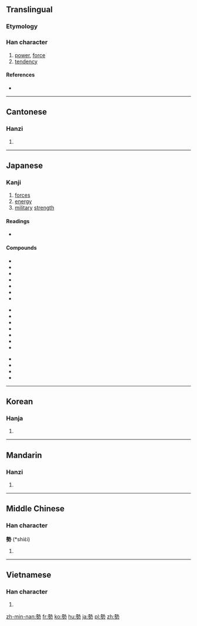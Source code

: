 {{also|势}}
==Translingual==

===Etymology===
{{Han compound|埶|力|c1=p|c2=s|t2=power|ls=psc}}

===Han character===
{{Han char|rn=19|rad=力|as=11|sn=13|four=4542<sub>7</sub>|canj=土戈大尸 (GIKS)|ids=⿱[[埶]][[力]]}}

# [[power]], [[force]]
# [[tendency]]

====References====
* {{Han ref|kx=0149.040|dkj=02422|dj=0336.110|hdz=10377.030|uh=52E2|ud=21218|bh=B6D5|bd=46805}}

----

==Cantonese==

===Hanzi===
{{yue-hanzi|jyut=[[sai3]]|y=sai3|sim=势}}

# {{defn|lang=yue|sort=力11}}

----

==Japanese==

===Kanji===
{{ja-kanji|grade=5|rs=力11}}

# [[forces]]
# [[energy]]
# [[military]] [[strength]]

====Readings====
* {{ja-readings|goon=[[せ]] (se)|kanon=[[せい]] (sei)|kanyoon=[[ぜい]] (zei)|kun=[[いきおい]] (ikioi)}}

====Compounds====
{{top3}}
* {{l|ja|sc=Jpan|趨勢|tr=すうせい, sūsei}}
* {{l|ja|sc=Jpan|衰勢|tr=すいせい, suisei}}
* {{l|ja|sc=Jpan|姿勢|tr=しせい, shisei}}
* {{l|ja|sc=Jpan|形勢|tr=けいせい, keisei}}
* {{l|ja|sc=Jpan|村勢|tr=そんせい, sonsei}}
* {{l|ja|sc=Jpan|町勢|tr=ちょうせい, chōsei}}
* {{l|ja|sc=Jpan|区勢|tr=くせい, kusei}}
{{mid3}}
* {{l|ja|sc=Jpan|市勢|tr=しせい, shisei}}
* {{l|ja|sc=Jpan|水勢|tr=すいせい, suisei}}
* {{l|ja|sc=Jpan|手勢|tr=てぜい, tezei}}
* {{l|ja|sc=Jpan|中勢|tr=ちゅうせい, chūsei}}
* {{l|ja|sc=Jpan|病勢|tr=びょうせい, byōsei}}
* {{l|ja|sc=Jpan|落勢|tr=らくせい, rakusei}}
* {{l|ja|sc=Jpan|騰勢|tr=とうせい, tōsei}}
{{mid3}}
* {{l|ja|sc=Jpan|勢力伯仲|tr=せいりょくはくちゅう, seiryokuhakuchū}}
* {{l|ja|sc=Jpan|党勢|tr=とうせい, tōsei}}
* {{l|ja|sc=Jpan|猖獗|tr=しょうけつ, shōketsu}}
* {{l|ja|sc=Jpan|破竹の勢い|tr=はちくのいきおい, hachikunoikioi}}
{{bottom}}

----

==Korean==

===Hanja===
{{ko-hanja|hangeul=세|rv=se|mr=se}}

# {{defn|lang=ko|sort=力11}}

----

==Mandarin==

===Hanzi===
{{cmn-hanzi|sim=势|pin=[[shì]] ([[shi4]])|wg=shih<sup>4</sup>}}

# {{defn|lang=cmn|sort=力11}}

----

==Middle Chinese==

===Han character===
'''勢''' (*shiɛ̀i)<!--asterisk indicates that this is a reconstructed pronunciation-->

# {{defn|lang=ltc|sort=力11}}

----

==Vietnamese==

===Han character===
{{vi-hantu|[[thế]], [[thể]]|rs=力11}}

# {{defn|lang=vi|sort=力11}}

[[zh-min-nan:勢]]
[[fr:勢]]
[[ko:勢]]
[[hu:勢]]
[[ja:勢]]
[[pl:勢]]
[[zh:勢]]